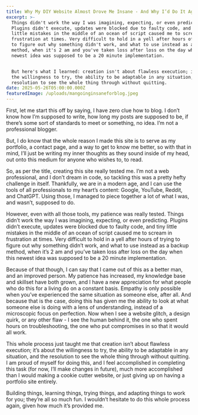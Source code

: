 ```yaml
---
title: Why My DIY Website Almost Drove Me Insane - And Why I’d Do It Again
excerpt: >-
  Things didn't work the way I was imagining, expecting, or even predicting.
  Plugins didn't execute, updates were blocked due to faulty code, and tiny
  little mistakes in the middle of an ocean of script caused me to scream in
  frustration at times. Very difficult to hold in a yell after hours of trying
  to figure out why something didn't work, and what to use instead as a backup
  method, when it's 2 am and you've taken loss after loss on the day when this
  newest idea was supposed to be a 20 minute implementation.


  But here's what I learned: creation isn't about flawless execution; it's about
  the willingness to try, the ability to be adaptable in any situation, and the
  resolution to see the whole thing through without quitting.
date: 2025-05-26T05:00:00.000Z
featuredImage: /uploads/mangoinginsaneforblog.jpeg
---
```


First, let me start this off by saying, I have zero clue how to blog. I don’t know how I’m supposed to write, how long my posts are supposed to be, if there’s some sort of standards to meet or something, no idea. I’m not a professional blogger.

But, I do know that the whole reason I made this site is to serve as my portfolio, a contact page, and a way to get to know me better, so with that in mind, I’ll just be writing my inner thoughts as they sound inside of my head, out onto this medium for anyone who wishes to, to read.

So, as per the title, creating this site really tested me. I’m not a web professional, and I don’t dream in code, so tackling this was a pretty hefty challenge in itself. Thankfully, we are in a modern age, and I can use the tools of all professionals to my heart’s content: Google, YouTube, Reddit, and ChatGPT. Using those, I managed to piece together a lot of what I was, and wasn’t, supposed to do.

However, even with all those tools, my patience was really tested. Things didn’t work the way I was imagining, expecting, or even predicting. Plugins didn’t execute, updates were blocked due to faulty code, and tiny little mistakes in the middle of an ocean of script caused me to scream in frustration at times. Very difficult to hold in a yell after hours of trying to figure out why something didn’t work, and what to use instead as a backup method, when it’s 2 am and you’ve taken loss after loss on the day when this newest idea was supposed to be a 20 minute implementation.

Because of that though, I can say that I came out of this as a better man, and an improved person. My patience has increased, my knowledge base and skillset have both grown, and I have a new appreciation for what people who do this for a living do on a constant basis. Empathy is only possible when you’ve experienced the same situation as someone else, after all. And because that is the case, doing this has given me the ability to look at what someone else is doing with a lens of understanding, instead of a microscopic focus on perfection. Now when I see a website glitch, a design quirk, or any other flaw - I see the human behind it, the one who spent hours on troubleshooting, the one who put compromises in so that it would all work.

This whole process just taught me that creation isn’t about flawless execution; it’s about the willingness to try, the ability to be adaptable in any situation, and the resolution to see the whole thing through without quitting. I am proud of myself for doing this, and I feel accomplished in completing this task (for now, I’ll make changes in future), much more accomplished than I would making a cookie cutter website, or just giving up on having a portfolio site entirely.

Building things, learning things, trying things, and adapting things to work for you; they’re all so much fun. I wouldn’t hesitate to do this whole process again, given how much it’s provided me.
